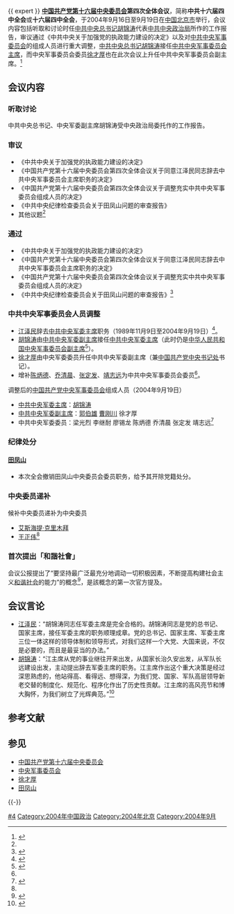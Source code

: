 {{ expert }}
{{Expand|time=2015-02-12T16:50:05+00:00}}
{{Infobox recurring event
|事件名称 = 中国共产党第十六届中央委员会<br>第四次全体会议
|图像 = [[File:北京京西賓館_2010.jpg|250px]]
|图像说明 = 京西宾馆全景
|又名 = 中共十六届四中全会
|主持人 = [[中国共产党中央委员会总书记|中共中央总书记]]：[[胡锦涛|胡锦涛]]
|参与者 = [[中国共产党第十八届中央委员会委员列表|中共中央委员]]：194人<br>[[中国共产党第十八届中央委员会候补委员列表|中共中央候补委员]]：152人
|主要內容 = 
|地点 = {{CHN}}[[北京市|北京市]][[京西宾馆|京西宾馆]]
|日期 = {{start date|2004|09|16}} — 9月19日
|网站 = 
}}
'''[[中国共产党第十六届中央委员会|中国共产党第十六届中央委员会]]第四次全体会议'''，简称'''中共十六届四中全会'''或'''十六届四中全会'''，于2004年9月16日至9月19日在[[中国|中国]][[北京市|北京市]]举行，会议内容包括听取和讨论时任[[中国共产党中央委员会总书记|中共中央总书记]][[胡锦涛|胡锦涛]]代表[[中国共产党中央政治局|中共中央政治局]]所作的工作报告，审议通过《中共中央关于加强党的执政能力建设的决定》以及对[[中央军事委员会|中共中央军事委员会]]的组成人员进行重大调整，[[中国共产党中央委员会总书记|中共中央总书记]][[胡锦涛|胡锦涛]]接任[[中国共产党中央军事委员会主席|中共中央军事委员会主席]]，而中央军事委员会委员[[徐才厚|徐才厚]]也在此次会议上升任中共中央军事委员会副主席。<ref name="徐军副">{{Cite web|title=江泽民辞去军委主席职务 胡锦涛接任|url=http://news.sina.com.cn/c/2004-09-19/16393711176s.shtml|accessdate=2015-02-12|archiveurl=https://web.archive.org/web/20201109142835/http://news.sina.com.cn/c/2004-09-19/16393711176s.shtml|archivedate=2020-11-09|dead-url=no}}</ref>

== 会议内容==
=== 听取讨论 ===
中共中央总书记、中央军委副主席胡锦涛受中央政治局委托作的工作报告。

=== 审议 ===
*《中共中央关于加强党的执政能力建设的决定》
*《中国共产党第十六届中央委员会第四次全体会议关于同意江泽民同志辞去中共中央军事委员会主席职务的决定》
*《中国共产党第十六届中央委员会第四次全体会议关于调整充实中共中央军事委员会组成人员的决定》
*《中共中央纪律检查委员会关于田凤山问题的审查报告》
*其他议题<ref name="徐军副" />

=== 通过 ===
*《中共中央关于加强党的执政能力建设的决定》
*《中国共产党第十六届中央委员会第四次全体会议关于同意江泽民同志辞去中共中央军事委员会主席职务的决定》
*《中国共产党第十六届中央委员会第四次全体会议关于调整充实中共中央军事委员会组成人员的决定》
*《中共中央纪律检查委员会关于田凤山问题的审查报告》<ref name="公报">{{Cite web|title=中国共产党第十六届中央委员会第四次全体会议公报|url=http://www.cajy.cn/weboffice/ReadNews.asp?NewsID=2035|accessdate=2020-06-25|publisher=『崇安教育』网络办公系统|archiveurl=https://web.archive.org/web/20150212174410/http://www.cajy.cn/weboffice/ReadNews.asp?NewsID=2035|archivedate=2015-02-12|dead-url=yes}}</ref>

=== 中共中央军事委员会人员调整 ===
* [[江泽民|江泽民]]辞去[[中国共产党中央军事委员会主席|中共中央军委主席]]职务（1989年11月9日至2004年9月19日）<ref>{{Cite web|title=中国共产党历次全国代表大会数据库|url=http://cpc.people.com.cn/GB/64162/64168/64569/65412/4429179.html|accessdate=2020-06-25|publisher=中国共产党新闻网|archiveurl=https://web.archive.org/web/20201128134702/http://cpc.people.com.cn/GB/64162/64168/64569/65412/4429179.html|archivedate=2020-11-28|dead-url=no}}</ref>。
* [[胡锦涛|胡锦涛]]由[[中國共產黨中央軍事委員會副主席|中共中央军委副主席]]接任[[中国共产党中央军事委员会主席|中共中央军委主席]]（此时仍是[[中華人民共和國中央軍事委員會副主席|中华人民共和国中央军事委员会副主席]]<ref>{{Cite web|title=胡锦涛在１３日上午举行的十届全国人大三次会议第四次全体会议上当选为中华人民共和国中央军事委员会主席|url=http://www.gmw.cn/content/2005-03/13/content_195087.htm|accessdate=2015-02-12|archiveurl=https://web.archive.org/web/20150924043551/http://www.gmw.cn/content/2005-03/13/content_195087.htm|archivedate=2015-09-24|dead-url=no}}</ref>）。
* [[徐才厚|徐才厚]]由中央军委委员升任中共中央军委副主席（兼[[中国共产党中央书记处|中国共产党中央书记处]]书记）。
* 增补[[陈炳德|陈炳德]]、[[乔清晨|乔清晨]]、[[张定发|张定发]]、[[靖志远|靖志远]]为中共中央军事委员会委员<ref name="公报" />。

; 调整后的[[中央军事委员会|中国共产党中央军事委员会]]组成人员（2004年9月19日）
* [[中国共产党中央军事委员会主席|中共中央军委主席]]：[[胡锦涛|胡锦涛]]
* [[中國共產黨中央軍事委員會副主席|中共中央军委副主席]]：[[郭伯雄|郭伯雄]] [[曹刚川|曹刚川]] 徐才厚
* 中共中央军委委员：梁光烈 李继耐 廖锡龙 陈炳德 乔清晨 张定发 靖志远<ref>{{Cite web|title=调整充实后的中共中央军事委员会组成人员名单|url=http://news.sina.com.cn/c/2004-09-19/17584364994.shtml|accessdate=2020-06-25|date=2004-09-19|publisher=新浪网|archiveurl=https://web.archive.org/web/20201109123540/http://news.sina.com.cn/c/2004-09-19/17584364994.shtml|archivedate=2020-11-09|dead-url=no}}</ref>

=== 纪律处分 ===
==== [[田凤山|田凤山]] ====
*本次全会撤销田凤山中央委员会委员职务，给予其开除党籍处分。

=== 中央委员递补 ===
候补中央委员递补为中央委员
*[[艾斯海提·克里木拜|艾斯海提·克里木拜]]
*[[王正伟|王正伟]]<ref name="公报" />

===首次提出「和諧社會」===

{{main|和谐社会}}

会议公报提出了“要坚持最广泛最充分地调动一切积极因素，不断提高构建社会主义[[和谐社会|和谐社会]]的能力”的概念<ref>{{Cite web|title=中共第16届中央委员会第四次全体会议公报|url=http://news.xinhuanet.com/newscenter/2004-09/19/content_1995366.htm|accessdate=2020-11-26|date=2014-09-19|publisher=新华网|archiveurl=https://web.archive.org/web/20040923054518/http://news.xinhuanet.com/newscenter/2004-09/19/content_1995366_1.htm|archivedate=2004-09-23|dead-url=no|quote=要坚持最广泛最充分地调动一切积极因素，不断提高构建社会主义和谐社会的能力}}</ref>，是該概念的第一次官方提及。

== 会议言论 ==
* [[江泽民|江泽民]]：“胡锦涛同志任军委主席是完全合格的。胡锦涛同志是党的总书记、国家主席，接任军委主席的职务顺理成章。党的总书记、国家主席、军委主席三位一体这样的领导体制和领导形式，对我们这样一个大党、大国来说，不仅是必要的，而且是最妥当的办法。”
* [[胡锦涛|胡锦涛]]：“江主席从党的事业继往开来出发，从国家长治久安出发，从军队长远建设出发，主动提出辞去军委主席的职务。江主席作出这个重大决策是经过深思熟虑的，他站得高、看得远、想得深，为我们党、国家、军队高层领导新老交替的制度化、规范化、程序化作出了历史性贡献。江主席的高风亮节和博大胸怀，为我们树立了光辉典范。”<ref>{{Cite web|title=江泽民胡锦涛出席中央军委扩大会议(组图)|url=http://news.sina.com.cn/c/2004-09-21/00053721005s.shtml|accessdate=2020-06-25|date=2004-09-21|publisher=新浪网|archiveurl=https://web.archive.org/web/20201109142857/http://news.sina.com.cn/c/2004-09-21/00053721005s.shtml|archivedate=2020-11-09|dead-url=no}}</ref>

== 参考文献 ==
{{Reflist}}

== 参见 ==
{{Portal box|中国共产党|中华人民共和国}}
* [[中国共产党第十六届中央委员会|中国共产党第十六届中央委员会]]
* [[中央军事委员会|中央军事委员会]]
* [[徐才厚|徐才厚]]
* [[田凤山|田凤山]]

{{-}}
{{中国共产党的会议}}

[[Category:中国共产党第十六届中央委员会全体会议|#4]]
[[Category:2004年中国政治|Category:2004年中国政治]]
[[Category:2004年北京|Category:2004年北京]]
[[Category:2004年9月|Category:2004年9月]]